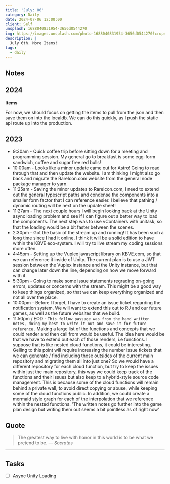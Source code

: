 ```yaml
---
title: 'July: 06'
category: Daily
date: 2024-07-06 12:00:00
client: Self
unsplash: 1688040831954-3656d0544270
img: https://images.unsplash.com/photo-1688040831954-3656d0544270?crop=entropy&cs=srgb&fm=jpg&ixid=MnwzNjM5Nzd8MHwxfHJhbmRvbXx8fHx8fHx8fDE2ODE3NDg2ODY&ixlib=rb-4.0.3&q=85
description: |
  July 6th. More Items!
tags:
  - daily
---
```




## Notes

## 2024

**Items**

For now, we should focus on getting the items to pull from the json and then save them on into the localdb.
We can do this quickly, as I push the static api route up into the production.

## 2023
- 9:30am - Quick coffee trip before sitting down for a meeting and programming session. My general go to breakfast is some egg-form sandwich, coffee and sugar free red bulls!
- 10:00am - Looks like a minor update came out for Astro! Going to read through that and then update the website. I am thinking I might also go back and migrate the RareIcon.com website from the general node package manager to yarn.
- 11:25am - Saving the minor updates to RareIcon.com, I need to extend out the general typescript paths and condense the components into a smaller form factor that I can reference easier. I believe that pathing / dynamic routing will be next on the update sheet!
- 11:27am - The next couple hours I will begin looking back at the Unity async loading problem and see if I can figure out a better way to load the components. The next step was to use vContainers with unitask, so that the loading would be a bit faster between the scenes.
- 2:30pm - Got the basic of the stream up and running! It has been such a long time since I had it online, I think it will be a solid edition to have within the KBVE eco-system. I will try to live stream my coding sessions more often.
- 4:45pm - Setting up the Vuplex javascript library on KBVE.com, so that we can reference it inside of Unity. The current plan is to use a JWT session between the Vuplex instance and the Unity instance, but that can change later down the line, depending on how we move forward with it. 
- 5:30pm - Going to make some issue statements regrading on-going errors, updates or concerns with the stream. This might be a good way to keep things organized, so that we can keep everything organized and not all over the place. 
- 10:00pm - Before I forget, I have to create an issue ticket regarding the notification system. We will want to extend this out to RJ and our future games, as well as the future websites that we build.
- 11:50pm / EOD - `This follow passage was from the hand written notes, doing my best to write it out and save it for future reference.` Making a large list of the functions and concepts that we could render and then call from would be useful. The idea here would be that we have to extend out each of those renders, i.e functions. I suppose that is like nested cloud functions, it could be interesting. Gelling to this point will require increasing the number issue tickets that we can generate / find including those outsides of the current main repository and migrating them all into just one? So we would have a different repository for each cloud function, but try to keep the issues within just the main repository, this way we could keep track of the functions and their issues but also keep to a hybrid-style source code management. This is because some of the cloud functions will remain behind a private wall, to avoid direct copying or abuse, while keeping some of the cloud functions public. In addition, we could create a mermaid style graph for each of the interpolation that we reference within the nested functions. 'The written notes go further into the game plan design but writing them out seems a bit pointless as of right now'

## Quote

> The greatest way to live with honor in this world is to be what we pretend to be.
> — <cite>Socrates</cite>

---

## Tasks

- [ ] Async Unity Loading
